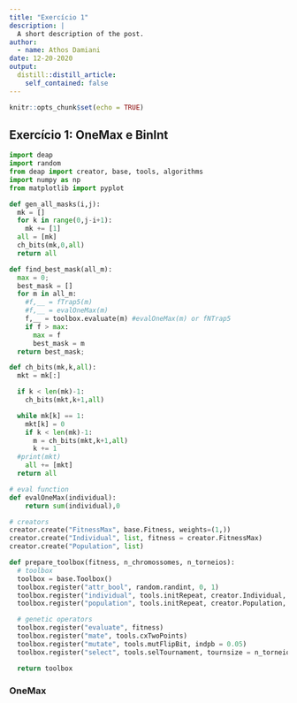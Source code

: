 ```yaml
---
title: "Exercício 1"
description: |
  A short description of the post.
author:
  - name: Athos Damiani
date: 12-20-2020
output:
  distill::distill_article:
    self_contained: false
---
```



```r
knitr::opts_chunk$set(echo = TRUE)
```

## Exercício 1: OneMax e BinInt

```python
import deap
import random
from deap import creator, base, tools, algorithms
import numpy as np 
from matplotlib import pyplot

def gen_all_masks(i,j):
  mk = []
  for k in range(0,j-i+1):
    mk += [1]   
  all = [mk]
  ch_bits(mk,0,all)
  return all

def find_best_mask(all_m):
  max = 0;
  best_mask = []
  for m in all_m:
    #f,__ = fTrap5(m)
    #f,__ = evalOneMax(m)
    f,__ = toolbox.evaluate(m) #evalOneMax(m) or fNTrap5
    if f > max:
      max = f
      best_mask = m
  return best_mask;

def ch_bits(mk,k,all):
  mkt = mk[:]

  if k < len(mk)-1:
    ch_bits(mkt,k+1,all)

  while mk[k] == 1:
    mkt[k] = 0
    if k < len(mk)-1:
      m = ch_bits(mkt,k+1,all)
      k += 1
  #print(mkt)
    all += [mkt]
  return all
```

```python
# eval function
def evalOneMax(individual):
    return sum(individual),0
```

```python
# creators
creator.create("FitnessMax", base.Fitness, weights=(1,))
creator.create("Individual", list, fitness = creator.FitnessMax)
creator.create("Population", list)
```

```python
def prepare_toolbox(fitness, n_chromossomes, n_torneios):
  # toolbox
  toolbox = base.Toolbox()
  toolbox.register("attr_bool", random.randint, 0, 1)
  toolbox.register("individual", tools.initRepeat, creator.Individual, toolbox.attr_bool, n = n_chromossomes)
  toolbox.register("population", tools.initRepeat, creator.Population, toolbox.individual)

  # genetic operators
  toolbox.register("evaluate", fitness)
  toolbox.register("mate", tools.cxTwoPoints)
  toolbox.register("mutate", tools.mutFlipBit, indpb = 0.05)
  toolbox.register("select", tools.selTournament, tournsize = n_torneios)

  return toolbox
```

### OneMax
